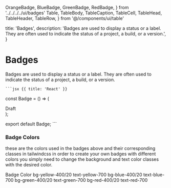   OrangeBadge,
  BlueBadge,
  GreenBadge,
  RedBadge,
} from '../../../../ui/badges'
  Table,
  TableBody,
  TableCaption,
  TableCell,
  TableHead,
  TableHeader,
  TableRow,
} from '@/components/ui/table'

  title: 'Badges',
  description:
    'Badges are used to display a status or a label. They are often used to indicate the status of a project, a build, or a version.',
}

# Badges

<RequiresTailwind />
<div>
  Badges are used to display a status or a label. They are often used to
  indicate the status of a project, a build, or a version.
</div>

<Preview>
<OrangeBadge />
<BlueBadge/>
<GreenBadge/>
<RedBadge/>
</Preview>
 <CodeGroup title="Code">

    ```jsx {{ title: 'React' }}

const Badge = () => (

<div
  className="flex items-center rounded-full bg-yellow-400/20 px-1.5 py-0.5 
  text-sm font-medium text-yellow-700 sm:text-xs/5"
>
  Draft
</div>
);

export default Badge;
    ```
    </CodeGroup>

### Badge Colors

these are the colors used in the badges above and their corresponding classes in tailwindcss in order to create your own badges with different colors you simply need to change the background and text color classes with the desired color.

<Table>
  <TableHeader>
    <TableRow>
      <TableHead className="px-4 py-2">Badge</TableHead>
      <TableHead className="px-4 py-2">Color</TableHead>
    </TableRow>
  </TableHeader>
  <TableBody>
    <TableRow>
      <TableCell className="border px-4 py-2">
        <OrangeBadge />
      </TableCell>
      <TableCell className="border px-4 py-2">
        bg-yellow-400/20 text-yellow-700
      </TableCell>
    </TableRow>
    <TableRow>
      <TableCell className="border px-4 py-2">
        <BlueBadge />
      </TableCell>
      <TableCell className="border px-4 py-2">
        bg-blue-400/20 text-blue-700
      </TableCell>
    </TableRow>
    <TableRow>
      <TableCell className="border px-4 py-2">
        <GreenBadge />
      </TableCell>
      <TableCell className="border px-4 py-2">
        bg-green-400/20 text-green-700
      </TableCell>
    </TableRow>
    <TableRow>
      <TableCell className="border px-4 py-2">
        <RedBadge />
      </TableCell>
      <TableCell className="border px-4 py-2">
        bg-red-400/20 text-red-700
      </TableCell>
    </TableRow>
  </TableBody>
</Table>
